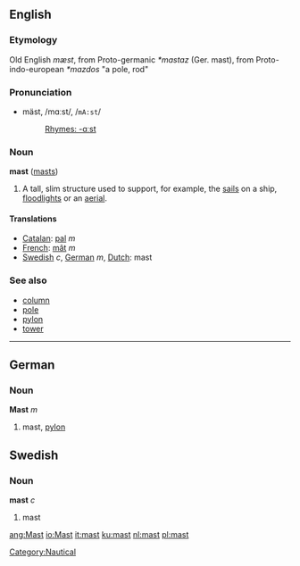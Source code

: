 ==English==
===Etymology===
Old English ''mæst'', from Proto-germanic ''*mastaz'' (Ger. mast), from Proto-indo-european ''*mazdos'' "a pole, rod"
===Pronunciation===
*mäst, /mɑːst/, /<tt>mA:st</tt>/
*:[[Rhymes:English:-ɑːst|Rhymes: -ɑːst]]

===Noun===
'''mast''' ([[masts]])

#A tall, slim structure used to support, for example, the [[sail]]s on a ship, [[floodlight]]s or an [[aerial]].

==== Translations ====
*[[Catalan]]: [[pal]] ''m''
*[[French]]: [[mât]] ''m''
*[[Swedish]] ''c'', [[German]] ''m'', [[Dutch]]: mast

===See also===
*[[column]]
*[[pole]]
*[[pylon]]
*[[tower]]

----

==German==
===Noun===
'''Mast''' ''m''

# mast, [[pylon]]


==Swedish==
===Noun===
'''mast''' ''c''

# mast

[[Category:Nautical]]

[[ang:Mast]]
[[io:Mast]]
[[it:mast]]
[[ku:mast]]
[[nl:mast]]
[[pl:mast]]